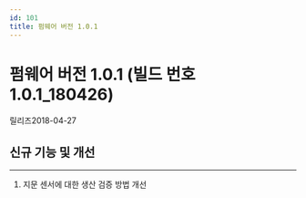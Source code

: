 ```yaml
---
id: 101
title: 펌웨어 버전 1.0.1
---
```


# 펌웨어 버전 1.0.1 (빌드 번호 1.0.1_180426)

릴리즈<Separator/>2018-04-27

## 신규 기능 및 개선

---

1. 지문 센서에 대한 생산 검증 방법 개선